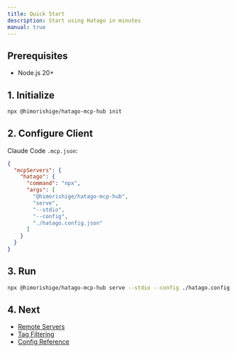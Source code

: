```yaml
---
title: Quick Start
description: Start using Hatago in minutes
manual: true
---
```



## Prerequisites

- Node.js 20+

## 1. Initialize

```bash
npx @himorishige/hatago-mcp-hub init
```

## 2. Configure Client

Claude Code `.mcp.json`:

```json
{
  "mcpServers": {
    "hatago": {
      "command": "npx",
      "args": [
        "@himorishige/hatago-mcp-hub",
        "serve",
        "--stdio",
        "--config",
        "./hatago.config.json"
      ]
    }
  }
}
```

## 3. Run

```bash
npx @himorishige/hatago-mcp-hub serve --stdio --config ./hatago.config.json
```

## 4. Next

- [Remote Servers](/en/how-to/remote-servers/)
- [Tag Filtering](/en/how-to/tag-filtering/)
- [Config Reference](/en/reference/config/)


